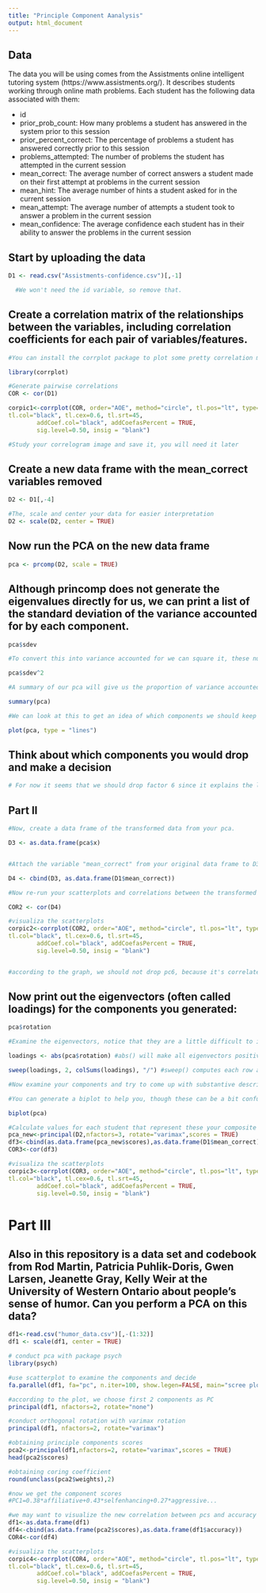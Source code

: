 ```yaml
---
title: "Principle Component Aanalysis"
output: html_document
---
```

## Data
The data you will be using comes from the Assistments online intelligent tutoring system (https://www.assistments.org/). It describes students working through online math problems. Each student has the following data associated with them:

- id
- prior_prob_count: How many problems a student has answered in the system prior to this session
- prior_percent_correct: The percentage of problems a student has answered correctly prior to this session
- problems_attempted: The number of problems the student has attempted in the current session
- mean_correct: The average number of correct answers a student made on their first attempt at problems in the current session
- mean_hint: The average number of hints a student asked for in the current session
- mean_attempt: The average number of attempts a student took to answer a problem in the current session
- mean_confidence: The average confidence each student has in their ability to answer the problems in the current session

## Start by uploading the data
```r
D1 <- read.csv("Assistments-confidence.csv")[,-1]

  #We won't need the id variable, so remove that.


```

## Create a correlation matrix of the relationships between the variables, including correlation coefficients for each pair of variables/features.

```r
#You can install the corrplot package to plot some pretty correlation matrices (sometimes called correlograms)

library(corrplot)

#Generate pairwise correlations
COR <- cor(D1)

corpic1<-corrplot(COR, order="AOE", method="circle", tl.pos="lt", type="upper",        
tl.col="black", tl.cex=0.6, tl.srt=45, 
        addCoef.col="black", addCoefasPercent = TRUE,
        sig.level=0.50, insig = "blank")

#Study your correlogram image and save it, you will need it later
```

## Create a new data frame with the mean_correct variables removed

```r
D2 <- D1[,-4]

#The, scale and center your data for easier interpretation
D2 <- scale(D2, center = TRUE)
```

## Now run the PCA on the new data frame

```r
pca <- prcomp(D2, scale = TRUE)
```

## Although princomp does not generate the eigenvalues directly for us, we can print a list of the standard deviation of the variance accounted for by each component.

```r
pca$sdev

#To convert this into variance accounted for we can square it, these numbers are proportional to the eigenvalue

pca$sdev^2

#A summary of our pca will give us the proportion of variance accounted for by each component

summary(pca)

#We can look at this to get an idea of which components we should keep and which we should drop

plot(pca, type = "lines")
```

## Think about which components you would drop and make a decision

```r
# For now it seems that we should drop factor 6 since it explains the least variance

```

## Part II

```r
#Now, create a data frame of the transformed data from your pca.

D3 <- as.data.frame(pca$x)


#Attach the variable "mean_correct" from your original data frame to D3.

D4 <- cbind(D3, as.data.frame(D1$mean_correct))

#Now re-run your scatterplots and correlations between the transformed data and mean_correct. If you had dropped some components would you have lost important infomation about mean_correct?

COR2 <- cor(D4)

#visualiza the scatterplots
corpic2<-corrplot(COR2, order="AOE", method="circle", tl.pos="lt", type="upper",    
tl.col="black", tl.cex=0.6, tl.srt=45, 
        addCoef.col="black", addCoefasPercent = TRUE,
        sig.level=0.50, insig = "blank")


#according to the graph, we should not drop pc6, because it's correlated with mean_correct
```
## Now print out the eigenvectors (often called loadings) for the components you generated:

```r
pca$rotation

#Examine the eigenvectors, notice that they are a little difficult to interpret. It is much easier to make sense of them if we make them proportional within each component

loadings <- abs(pca$rotation) #abs() will make all eigenvectors positive

sweep(loadings, 2, colSums(loadings), "/") #sweep() computes each row as a proportion of the column. (There must be a way to do this with dplyr()?)

#Now examine your components and try to come up with substantive descriptions of what some might represent?

#You can generate a biplot to help you, though these can be a bit confusing. They plot the transformed data by the first two components. Therefore, the axes represent the direction of maximum variance. Then mapped onto this point cloud are the original directions of the variables, depicted as red arrows. It is supposed to provide a visualization of which variables "go together". Variables that possibly represent the same underlying construct point in the same direction.  

biplot(pca)

#Calculate values for each student that represent these your composite variables and then create a new correlogram showing their relationship to mean_correct.
pca_new<-principal(D2,nfactors=3, rotate="varimax",scores = TRUE)
df3<-cbind(as.data.frame(pca_new$scores),as.data.frame(D1$mean_correct))
COR3<-cor(df3)

#visualiza the scatterplots
corpic3<-corrplot(COR3, order="AOE", method="circle", tl.pos="lt", type="upper",    
tl.col="black", tl.cex=0.6, tl.srt=45, 
        addCoef.col="black", addCoefasPercent = TRUE,
        sig.level=0.50, insig = "blank")
```
# Part III  
## Also in this repository is a data set and codebook from Rod Martin, Patricia Puhlik-Doris, Gwen Larsen, Jeanette Gray, Kelly Weir at the University of Western Ontario about people's sense of humor. Can you perform a PCA on this data?

```r
df1<-read.csv("humor_data.csv")[,-(1:32)]
df1 <- scale(df1, center = TRUE)

# conduct pca with package psych
library(psych)

#use scatterplot to examine the components and decide
fa.parallel(df1, fa="pc", n.iter=100, show.legen=FALSE, main="scree plot with parallel analysis")

#according to the plot, we choose first 2 components as PC
principal(df1, nfactors=2, rotate="none")

#conduct orthogonal rotation with varimax rotation
principal(df1, nfactors=2, rotate="varimax")

#obtaining principle components scores
pca2<-principal(df1,nfactors=2, rotate="varimax",scores = TRUE)
head(pca2$scores)

#obtaining coring coefficient
round(unclass(pca2$weights),2)

#now we get the component scores
#PC1=0.38*affiliative+0.43*selfenhancing+0.27*aggressive...

#we may want to visualize the new correlation between pcs and accuracy
df1<-as.data.frame(df1)
df4<-cbind(as.data.frame(pca2$scores),as.data.frame(df1$accuracy))
COR4<-cor(df4)

#visualiza the scatterplots
corpic4<-corrplot(COR4, order="AOE", method="circle", tl.pos="lt", type="upper",    
tl.col="black", tl.cex=0.6, tl.srt=45, 
        addCoef.col="black", addCoefasPercent = TRUE,
        sig.level=0.50, insig = "blank")

```

